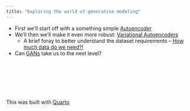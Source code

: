 ```yaml
---
title: "Exploring the world of generative modeling"
---
```


* First we'll start off with a something simple [Autoencoder](autoencoder.ipynb)
* We'll then we'll make it even more robust: [Variational Autoencoders](vae.ipynb)
    + A brief foray to better understand the dataset requirements -- [How much data do we need?!](how_much_data.ipynb)
* Can [GANs]() take us to the next level?


<br><br><br><br><br><br>
This was built with [Quarto](https://quarto.org/)
